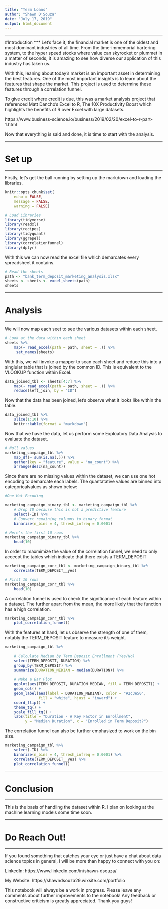 ```yaml
---
title: "Term Loans"
author: "Shawn D'Souza"
date: "July 17, 2019"
output: html_document
---
```

***
#Introduction
***
Let's face it, the financial market is one of the oldest and most dominant industries of all time. From the time-immemorial bartering system, to the hyper speed stocks where value can skyrocket or plummet in a matter of seconds, it is amazing to see how diverse our application of this industry has taken us.

With this, leaning about today's market is an important asset in determining the best features. One of the most important insights is to learn about the features that shape the market. This project is used to determine these features through a correlation funnel.

To give credit where credit is due, this was a market analysis project that referenced Matt Dancho's Excel to R, The 10X Productivity Boost which highlights the benefits of R over Excel with large datasets.  

https://www.business-science.io/business/2019/02/20/excel-to-r-part-1.html

Now that everything is said and done, it is time to start with the analysis.

***
# Set up
***

Firstly, let's get the ball running by setting up the markdown and loading the libraries.

```r
knitr::opts_chunk$set(
    echo = FALSE,
    message = FALSE,
    warning = FALSE)
```


```r
# Load Libraries
library(tidyverse)
library(readxl)
library(recipes)
library(tidyquant)
library(ggrepel)
library(correlationfunnel)
library(dplyr)
```

With this we can now read the excel file which demarcates every spreadsheet it contains.

```r
# Read the sheets
path <- "bank_term_deposit_marketing_analysis.xlsx"
sheets <- sheets <- excel_sheets(path)
sheets
```
***
# Analysis
***
We will now map each seet to see the various datasets within each sheet.

```r
# Look at the data within each sheet
sheets %>%
    map(~ read_excel(path = path, sheet = .)) %>%
     set_names(sheets)
```
With this, we will invoke a mapper to scan each sheet and reduce this into a singlular table that is joined by the common ID. This is equivalent to the VLOOKUP function within Excel.

```r
data_joined_tbl <- sheets[4:7] %>%
    map(~ read_excel(path = path, sheet = .)) %>%
    reduce(left_join, by = "ID")
```
Now that the data has been joined, let's observe what it looks like within the table.

```r
data_joined_tbl %>%
    slice(1:10) %>%
    knitr::kable(format = "markdown")
```

Now that we have the data, let us perform some Exploatory Data Analysis to evaluate the dataset.

```r
# Null values 
marketing_campaign_tbl %>%
    map_df(~ sum(is.na(.))) %>%
    gather(key = "feature", value = "na_count") %>%
    arrange(desc(na_count))
```
Since there are no missing values within the dataset, we can use one hot encoding to demarcate each labels. The quantatative values are binned into categoricalvalues as shown below:


```r
#One Hot Encoding

marketing_campaign_binary_tbl <- marketing_campaign_tbl %>%
    # Drop ID because this is not a predictive feature
    select(-ID) %>% 
    # Convert remaining columns to binary format
    binarize(n_bins = 4, thresh_infreq = 0.0001)

# Here's the first 10 rows
marketing_campaign_binary_tbl %>%
    head(10) 
```
In order to maxmimize the value of the correlation funnel, we need to only accecpt the tables which indicate that there exists a TERM_DEPOSIT

```r

marketing_campaign_corr_tbl <- marketing_campaign_binary_tbl %>%
    correlate(TERM_DEPOSIT__yes)

# First 10 rows
marketing_campaign_corr_tbl %>% 
    head(10)

```
A correlation funnel is used to check the significance of each feature within a dataset. The further apart from the mean, the more likely that the function has a high correlation.

```r

marketing_campaign_corr_tbl %>%
    plot_correlation_funnel()
```

With the features at hand, let us observe the strength of one of them, notably the TERM_DEPOSIT feature to measure it's weight.

```r

marketing_campaign_tbl %>%
    
    # Calculate Median by Term Deposit Enrollment (Yes/No)
    select(TERM_DEPOSIT, DURATION) %>%
    group_by(TERM_DEPOSIT) %>%
    summarize(DURATION_MEDIAN = median(DURATION)) %>%
    
    # Make a Bar Plot
    ggplot(aes(TERM_DEPOSIT, DURATION_MEDIAN, fill = TERM_DEPOSIT)) +
    geom_col() +
    geom_label(aes(label = DURATION_MEDIAN), color = "#2c3e50",
               fill = "white", hjust = "inward") +
    coord_flip() +
    theme_tq() +
    scale_fill_tq() +
    labs(title = "Duration - A Key Factor in Enrollment",
         y = "Median Duration", x = "Enrolled in Term Deposit?")
```
The correlation funnel can also be further emphasized to work on the bin size.

```r
marketing_campaign_tbl %>%
    select(-ID) %>%
    binarize(n_bins = 4, thresh_infreq = 0.0001) %>%
    correlate(TERM_DEPOSIT__yes) %>%
    plot_correlation_funnel()
```
***
# Conclusion
***

This is the basis of handling the dataset within R. I plan on looking at the machine learning models some time soon.


***
# Do Reach Out!
***
If you found something that catches your eye or just have a chat about data science topics in general, I will be more than happy to connect with you on:

LinkedIn: https://www.linkedin.com/in/shawn-dsouza/

My Website: https://shawndsouza29.wixsite.com/portfolio

This notebook will always be a work in progress. Please leave any comments about further improvements to the notebook! Any feedback or constructive criticism is greatly appreciated. Thank you guys!

